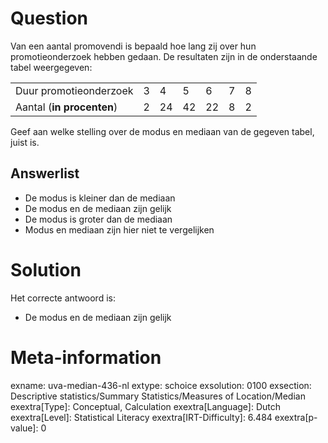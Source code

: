 Question
========

Van een aantal promovendi is bepaald hoe lang zij over hun
promotieonderzoek hebben gedaan. De resultaten zijn in de onderstaande
tabel weergegeven:

  --------------------------- --- ---- ---- ---- --- ---
  Duur promotieonderzoek      3   4    5    6    7   8
  Aantal (**in procenten**)   2   24   42   22   8   2
  --------------------------- --- ---- ---- ---- --- ---

Geef aan welke stelling over de modus en mediaan van de gegeven tabel,
juist is.


Answerlist
----------

* De modus is kleiner dan de mediaan
* De modus en de mediaan zijn gelijk
* De modus is groter dan de mediaan
* Modus en mediaan zijn hier niet te vergelijken

Solution
========

Het correcte antwoord is: 

* De modus en de mediaan zijn gelijk

Meta-information
================
exname: uva-median-436-nl
extype: schoice
exsolution: 0100
exsection: Descriptive statistics/Summary Statistics/Measures of Location/Median
exextra[Type]: Conceptual, Calculation
exextra[Language]: Dutch
exextra[Level]: Statistical Literacy
exextra[IRT-Difficulty]: 6.484
exextra[p-value]: 0
